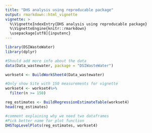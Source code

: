 ```yaml
---
title: "DHS analysis using reproducable package"
output: rmarkdown::html_vignette
vignette: >
  %\VignetteIndexEntry{DHS analysis using reproducable package}
  %\VignetteEngine{knitr::rmarkdown}
  \usepackage[utf8]{inputenc}
---
```


```r
library(DSIWasteWater)
library(dplyr)
```


```r
#Should add more info about the data
data(Data_wastewater, package = "DSIWasteWater")

workset4 <- BuildWorkSheet4(Data_wastewater)

#Only show Site with 150 measurements for vignette 
workset4 <- workset4%>% 
  filter(n >= 150)
```


```r

reg_estimates <- BuildRegressionEstimateTable(workset4)
head(reg_estimates)
```


```r
#comment explaining why we need two dataframes
#Pick better name for plot function
DHSTopLevelPlots(reg_estimates, workset4)

```